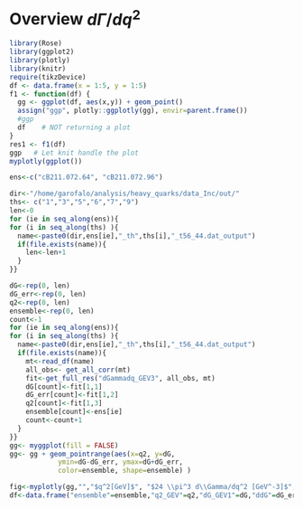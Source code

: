 #  Overview $d\Gamma/dq^2$


```r
library(Rose)
library(ggplot2)
library(plotly)
library(knitr)
require(tikzDevice)
df <- data.frame(x = 1:5, y = 1:5)
f1 <- function(df) {
  gg <- ggplot(df, aes(x,y)) + geom_point()
  assign("ggp", plotly::ggplotly(gg), envir=parent.frame())
  #ggp
  df    # NOT returning a plot
}
res1 <- f1(df)
ggp   # Let knit handle the plot
myplotly(ggplot())
```



```r
ens<-c("cB211.072.64", "cB211.072.96")

dir<-"/home/garofalo/analysis/heavy_quarks/data_Inc/out/"
ths<- c("1","3","5","6","7","9")
len<-0
for (ie in seq_along(ens)){
for (i in seq_along(ths) ){
  name<-paste0(dir,ens[ie],"_th",ths[i],"_t56_44.dat_output")
  if(file.exists(name)){
    len<-len+1
  }
}}

dG<-rep(0, len)
dG_err<-rep(0, len)
q2<-rep(0, len)
ensemble<-rep(0, len)
count<-1
for (ie in seq_along(ens)){
for (i in seq_along(ths) ){
  name<-paste0(dir,ens[ie],"_th",ths[i],"_t56_44.dat_output")
  if(file.exists(name)){
    mt<-read_df(name)
    all_obs<- get_all_corr(mt)
    fit<-get_full_res("dGammadq_GEV3", all_obs, mt)
    dG[count]<-fit[1,1]
    dG_err[count]<-fit[1,2]
    q2[count]<-fit[1,3]
    ensemble[count]<-ens[ie]
    count<-count+1
  }
}}
gg<- myggplot(fill = FALSE)
gg<- gg + geom_pointrange(aes(x=q2, y=dG,
            ymin=dG-dG_err, ymax=dG+dG_err,
            color=ensemble, shape=ensemble) )

fig<-myplotly(gg,"","$q^2[GeV]$", "$24 \\pi^3 d\\Gamma/dq^2 [GeV^-3]$",to_print = TRUE)
df<-data.frame("ensemble"=ensemble,"q2_GEV"=q2,"dG_GEV1"=dG,"ddG"=dG_err)
```

